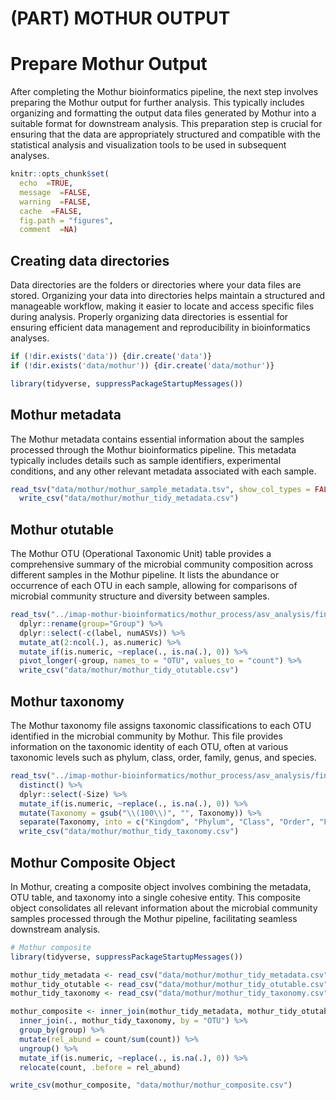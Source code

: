 # (PART) MOTHUR OUTPUT {-}

# Prepare Mothur Output

After completing the Mothur bioinformatics pipeline, the next step involves preparing the Mothur output for further analysis. This typically includes organizing and formatting the output data files generated by Mothur into a suitable format for downstream analysis. This preparation step is crucial for ensuring that the data are appropriately structured and compatible with the statistical analysis and visualization tools to be used in subsequent analyses.

```r
knitr::opts_chunk$set(
  echo  =TRUE,
  message  =FALSE,
  warning  =FALSE,
  cache  =FALSE,
  fig.path = "figures",
  comment  =NA)
```

## Creating data directories
Data directories are the folders or directories where your data files are stored. Organizing your data into directories helps maintain a structured and manageable workflow, making it easier to locate and access specific files during analysis. Properly organizing data directories is essential for ensuring efficient data management and reproducibility in bioinformatics analyses.

```r
if (!dir.exists('data')) {dir.create('data')}
if (!dir.exists('data/mothur')) {dir.create('data/mothur')}

library(tidyverse, suppressPackageStartupMessages())

```

## Mothur  metadata
The Mothur metadata contains essential information about the samples processed through the Mothur bioinformatics pipeline. This metadata typically includes details such as sample identifiers, experimental conditions, and any other relevant metadata associated with each sample.

```r
read_tsv("data/mothur/mothur_sample_metadata.tsv", show_col_types = FALSE) %>% 
  write_csv("data/mothur/mothur_tidy_metadata.csv")
```


## Mothur  otutable
The Mothur OTU (Operational Taxonomic Unit) table provides a comprehensive summary of the microbial community composition across different samples in the Mothur pipeline. It lists the abundance or occurrence of each OTU in each sample, allowing for comparisons of microbial community structure and diversity between samples.

```r
read_tsv("../imap-mothur-bioinformatics/mothur_process/asv_analysis/final.asv.shared", skip = 0, show_col_types = FALSE) %>%
  dplyr::rename(group="Group") %>% 
  dplyr::select(-c(label, numASVs)) %>% 
  mutate_at(2:ncol(.), as.numeric) %>% 
  mutate_if(is.numeric, ~replace(., is.na(.), 0)) %>% 
  pivot_longer(-group, names_to = "OTU", values_to = "count") %>% 
  write_csv("data/mothur/mothur_tidy_otutable.csv")
```


## Mothur taxonomy
The Mothur taxonomy file assigns taxonomic classifications to each OTU identified in the microbial community by Mothur. This file provides information on the taxonomic identity of each OTU, often at various taxonomic levels such as phylum, class, order, family, genus, and species.

```r
read_tsv("../imap-mothur-bioinformatics/mothur_process/asv_analysis/final.asv.ASV.cons.taxonomy", show_col_types=FALSE) %>% 
  distinct() %>%
  dplyr::select(-Size) %>%
  mutate_if(is.numeric, ~replace(., is.na(.), 0)) %>%
  mutate(Taxonomy = gsub("\\(100\\)", "", Taxonomy)) %>%  
  separate(Taxonomy, into = c("Kingdom", "Phylum", "Class", "Order", "Family", "Genus"), sep = ";") %>% 
  write_csv("data/mothur/mothur_tidy_taxonomy.csv")

```

## Mothur Composite Object
In Mothur, creating a composite object involves combining the metadata, OTU table, and taxonomy into a single cohesive entity. This composite object consolidates all relevant information about the microbial community samples processed through the Mothur pipeline, facilitating seamless downstream analysis.

```r
# Mothur composite
library(tidyverse, suppressPackageStartupMessages())

mothur_tidy_metadata <- read_csv("data/mothur/mothur_tidy_metadata.csv", show_col_types = FALSE)
mothur_tidy_otutable <- read_csv("data/mothur/mothur_tidy_otutable.csv", show_col_types = FALSE)
mothur_tidy_taxonomy <- read_csv("data/mothur/mothur_tidy_taxonomy.csv", show_col_types = FALSE)

mothur_composite <- inner_join(mothur_tidy_metadata, mothur_tidy_otutable, by = "group") %>% 
  inner_join(., mothur_tidy_taxonomy, by = "OTU") %>% 
  group_by(group) %>% 
  mutate(rel_abund = count/sum(count)) %>% 
  ungroup() %>% 
  mutate_if(is.numeric, ~replace(., is.na(.), 0)) %>%
  relocate(count, .before = rel_abund) 

write_csv(mothur_composite, "data/mothur/mothur_composite.csv")
```

